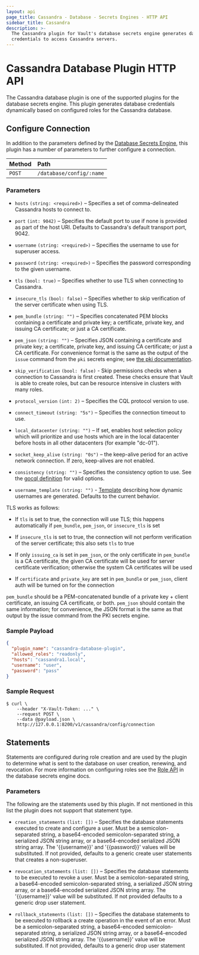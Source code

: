 ```yaml
---
layout: api
page_title: Cassandra - Database - Secrets Engines - HTTP API
sidebar_title: Cassandra
description: >-
  The Cassandra plugin for Vault's database secrets engine generates database
  credentials to access Cassandra servers.
---
```


# Cassandra Database Plugin HTTP API

The Cassandra database plugin is one of the supported plugins for the database
secrets engine. This plugin generates database credentials dynamically based on
configured roles for the Cassandra database.

## Configure Connection

In addition to the parameters defined by the [Database
Secrets Engine](/api/secret/databases#configure-connection), this plugin
has a number of parameters to further configure a connection.

| Method | Path                     |
| :----- | :----------------------- |
| `POST` | `/database/config/:name` |

### Parameters

- `hosts` `(string: <required>)` – Specifies a set of comma-delineated Cassandra
  hosts to connect to.

- `port` `(int: 9042)` – Specifies the default port to use if none is provided
  as part of the host URI. Defaults to Cassandra's default transport port, 9042.

- `username` `(string: <required>)` – Specifies the username to use for
  superuser access.

- `password` `(string: <required>)` – Specifies the password corresponding to
  the given username.

- `tls` `(bool: true)` – Specifies whether to use TLS when connecting to
  Cassandra.

- `insecure_tls` `(bool: false)` – Specifies whether to skip verification of the
  server certificate when using TLS.

- `pem_bundle` `(string: "")` – Specifies concatenated PEM blocks containing a
  certificate and private key; a certificate, private key, and issuing CA
  certificate; or just a CA certificate.

- `pem_json` `(string: "")` – Specifies JSON containing a certificate and
  private key; a certificate, private key, and issuing CA certificate; or just a
  CA certificate. For convenience format is the same as the output of the
  `issue` command from the `pki` secrets engine; see
  [the pki documentation](/docs/secrets/pki).

- `skip_verification` `(bool: false)` - Skip permissions checks when a connection to Cassandra
  is first created. These checks ensure that Vault is able to create roles, but can be resource
  intensive in clusters with many roles.

- `protocol_version` `(int: 2)` – Specifies the CQL protocol version to use.

- `connect_timeout` `(string: "5s")` – Specifies the connection timeout to use.

- `local_datacenter` `(string: "")` – If set, enables host selection policy
  which will prioritize and use hosts which are in the local datacenter before
  hosts in all other datacenters (for example "dc-01").

- `socket_keep_alive` `(string: "0s")` – the keep-alive period for an active
  network connection. If zero, keep-alives are not enabled.

- `consistency` `(string: "")` – Specifies the consistency option to use. See
  the [gocql
  definition](https://github.com/gocql/gocql/blob/master/frame.go#L188) for
  valid options.

- `username_template` `(string: "")` - [Template](/docs/concepts/username-templating) describing how
  dynamic usernames are generated. Defaults to the current behavior.

TLS works as follows:

- If `tls` is set to true, the connection will use TLS; this happens
  automatically if `pem_bundle`, `pem_json`, or `insecure_tls` is set

- If `insecure_tls` is set to true, the connection will not perform verification
  of the server certificate; this also sets `tls` to true

- If only `issuing_ca` is set in `pem_json`, or the only certificate in
  `pem_bundle` is a CA certificate, the given CA certificate will be used for
  server certificate verification; otherwise the system CA certificates will be
  used

- If `certificate` and `private_key` are set in `pem_bundle` or `pem_json`,
  client auth will be turned on for the connection

`pem_bundle` should be a PEM-concatenated bundle of a private key + client
certificate, an issuing CA certificate, or both. `pem_json` should contain the
same information; for convenience, the JSON format is the same as that output by
the issue command from the PKI secrets engine.

### Sample Payload

```json
{
  "plugin_name": "cassandra-database-plugin",
  "allowed_roles": "readonly",
  "hosts": "cassandra1.local",
  "username": "user",
  "password": "pass"
}
```

### Sample Request

```shell-session
$ curl \
    --header "X-Vault-Token: ..." \
    --request POST \
    --data @payload.json \
    http://127.0.0.1:8200/v1/cassandra/config/connection
```

## Statements

Statements are configured during role creation and are used by the plugin to
determine what is sent to the database on user creation, renewing, and
revocation. For more information on configuring roles see the [Role
API](/api/secret/databases#create-role) in the database secrets engine docs.

### Parameters

The following are the statements used by this plugin. If not mentioned in this
list the plugin does not support that statement type.

- `creation_statements` `(list: [])` – Specifies the database
  statements executed to create and configure a user. Must be a
  semicolon-separated string, a base64-encoded semicolon-separated string, a
  serialized JSON string array, or a base64-encoded serialized JSON string
  array. The '{{username}}' and '{{password}}' values will be substituted. If not
  provided, defaults to a generic create user statements that creates a
  non-superuser.

- `revocation_statements` `(list: [])` – Specifies the database statements to
  be executed to revoke a user. Must be a semicolon-separated string, a
  base64-encoded semicolon-separated string, a serialized JSON string array, or
  a base64-encoded serialized JSON string array. The '{{username}}' value will be
  substituted. If not provided defaults to a generic drop user statement.

- `rollback_statements` `(list: [])` – Specifies the database statements to be
  executed to rollback a create operation in the event of an error. Must be a
  semicolon-separated string, a base64-encoded semicolon-separated string, a
  serialized JSON string array, or a base64-encoded serialized JSON string
  array. The '{{username}}' value will be substituted. If not provided, defaults to
  a generic drop user statement
